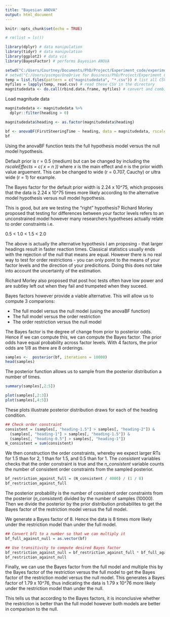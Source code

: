 ---
title: "Bayesian ANOVA"
output: html_document
---

```{r setup, include=FALSE}
knitr::opts_chunk$set(echo = TRUE)
```

```{r load packages}
# rm(list = ls())

library(dplyr) # data manipulation
library(tidyr) # data manipulation
library(ggplot2) # data vis
library(BayesFactor) # performs Bayesian ANOVA

```

```{r load data}

setwd("C:/Users/Courtney/Documents/PhD/Project/Experiment_code/experiment_1")
# setwd("C:/Users/pscmgo/OneDrive for Business/PhD/Project/Experiment_Code/experiment_1")
temp = list.files(pattern = c("magnitudedata", "*.csv")) # list all CSV files in the directory
myfiles = lapply(temp, read.csv) # read these CSV in the directory
magnitudedata <- do.call(rbind.data.frame, myfiles) # convert and combine the CSV files into dataframe

```

Load magnitude data

```{r Bayesian ANOVA}

magnitudedata <- magnitudedata %>%
  dplyr::filter(heading > 0)

magnitudedata$heading <- as.factor(magnitudedata$heading)

bf <- anovaBF(FirstSteeringTime ~ heading, data = magnitudedata, rscaleEffects = c( r = 0.1))
bf

```

Using the anovaBF function tests the full hypothesis model versus the null model hypothesis. 

Default prior is r = 0.5 (medium) but can be changed by including the *rscaleEffects = c( x = n ))* where *x* is the main effect and *n* is the prior width value arguement. This can be changed to wide (r = 0.707, Cauchy) or ultra wide (r = 1) for example. 

The Bayes factor for the default prior width is 2.24 x 10^75, which proposes that the data is 2.24 x 10^75 times more likely according to the alternative model hypothesis versus null model hypothesis.

This is good, but are we testing the "right" hypothesis? Richard Morley proposed that testing for differences between your factor levels refers to an unconstrained model however many researchers hypotheses actually relate to order constraints i.e.

0.5 < 1.0 < 1.5 < 2.0

The above is actually the alternative hypothesis I am proposing - that larger headings result in faster reaction times. Classical statistics usually ends with the rejection of the null that means are equal. However there is no real way to test for order restrictions - you can only point to the means of your factor levels and the direction of your predicitions. Doing this does not take into account the uncertainty of the estimation.

Richard Morley also proposed that post hoc tests often have low power and are subtley left out when they fail and trumpeted when they suceed.

Bayes factors however provide a viable alternative. This will allow us to compute 3 comparions:

- The full model versus the null model (using the anovaBF function)
- The full model versus the order restriction
- The order restriction versus the null model

The Bayes factor is the degree of change from prior to posterior odds. Hence if we can compute this, we can compute the Bayes factor. The prior odds have equal probability across factor levels. With 4 factors, the prior odds are 1/8 as there are 8 orderings.

```{r sample from the posterior distribution}

samples <-  posterior(bf, iterations = 10000)
head(samples)

```

The posterior function allows us to sample from the posterior distribution a number of times.

```{r plotting posterior distributions of the factor level effects}

summary(samples[,2:5])

plot(samples[,2:3])
plot(samples[,4:5])


```

These plots illustrate posterior distribution draws for each of the heading condition.

```{r form the order constraints}

## Check order constraint
consistent = (samples[, "heading-1.5"] > samples[, "heading-2"]) &
  (samples[, "heading-1"] > samples[, "heading-1.5"]) &
  (samples[, "heading-0.5"] > samples[, "heading-1"])
N_consistent = sum(consistent)

```

We then construction the order constraints, whereby we expect larger RTs for 1.5 than for 2, 1 than for 1.5, and 0.5 than for 1. The *consistent* variables checks that the order constraint is true and the *n_consistent* variable counts the number of consistent order constraints from the sampled posterior.  

```{r restriction versus full model}

bf_restriction_against_full = (N_consistent / 4000) / (1 / 8)
bf_restriction_against_full

```

The posterior probability is the number of consistent order constraints from the posterior (*n_consistent*) divided by the number of samples (10000). Then we divide the posterior by the prior distribution probabilites to get the Bayes factor of the restriction model versus the full model.

We generate a Bayes factor of 8. Hence the data is 8 times more likely under the restriction model than under the full model.

```{r restriction versus the null model}

## Convert bf1 to a number so that we can multiply it
bf_full_against_null = as.vector(bf)

## Use transitivity to compute desired Bayes factor
bf_restriction_against_null = bf_restriction_against_full * bf_full_against_null
bf_restriction_against_null

```

Finally, we can use the Bayes factor from the full model and multiple this by the Bayes factor of the restriction versus the full model to get the Bayes factor of the restriction model versus the null model. This generates a Bayes factor of 1.79 x 10^76, thus indicating the data is 1.79 x 10^76 more likely under the restriction model than under the null.

This tells us that according to the Bayes factors, it is inconclusive whether the restriction is better than the full model however both models are better in comparison to the null. 
